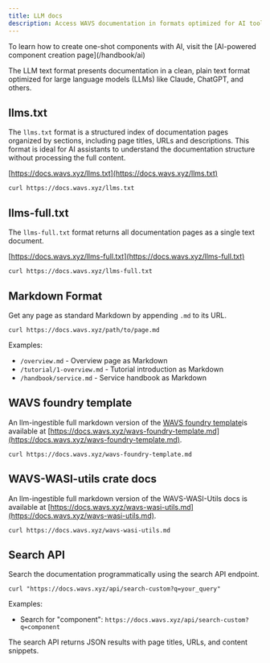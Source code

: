 ```yaml
---
title: LLM docs
description: Access WAVS documentation in formats optimized for AI tools and integration.
---
```

<!--docsignore
docsignore-->


<Callout title="AI components" type="info">
To learn how to create one-shot components with AI, visit the [AI-powered component creation page](/handbook/ai)
</Callout>

The LLM text format presents documentation in a clean, plain text format optimized for large language models (LLMs) like Claude, ChatGPT, and others.

## llms.txt

The `llms.txt` format is a structured index of documentation pages organized by sections, including page titles, URLs and descriptions. This format is ideal for AI assistants to understand the documentation structure without processing the full content.

[https://docs.wavs.xyz/llms.txt](https://docs.wavs.xyz/llms.txt)

```
curl https://docs.wavs.xyz/llms.txt
```

## llms-full.txt

The `llms-full.txt` format returns all documentation pages as a single text document.

[https://docs.wavs.xyz/llms-full.txt](https://docs.wavs.xyz/llms-full.txt)

```
curl https://docs.wavs.xyz/llms-full.txt
```

## Markdown Format

Get any page as standard Markdown by appending `.md` to its URL.

```
curl https://docs.wavs.xyz/path/to/page.md
```

Examples:
- `/overview.md` - Overview page as Markdown
- `/tutorial/1-overview.md` - Tutorial introduction as Markdown
- `/handbook/service.md` - Service handbook as Markdown

## WAVS foundry template

An llm-ingestible full markdown version of the [WAVS foundry template](https://github.com/Lay3rLabs/wavs-foundry-template)is available at [https://docs.wavs.xyz/wavs-foundry-template.md](https://docs.wavs.xyz/wavs-foundry-template.md).

```
curl https://docs.wavs.xyz/wavs-foundry-template.md
```

## WAVS-WASI-utils crate docs

An llm-ingestible full markdown version of the WAVS-WASI-Utils docs is available at [https://docs.wavs.xyz/wavs-wasi-utils.md](https://docs.wavs.xyz/wavs-wasi-utils.md).

```
curl https://docs.wavs.xyz/wavs-wasi-utils.md
```

## Search API

Search the documentation programmatically using the search API endpoint.

```
curl "https://docs.wavs.xyz/api/search-custom?q=your_query"
```

Examples:
- Search for "component": `https://docs.wavs.xyz/api/search-custom?q=component`

The search API returns JSON results with page titles, URLs, and content snippets.
